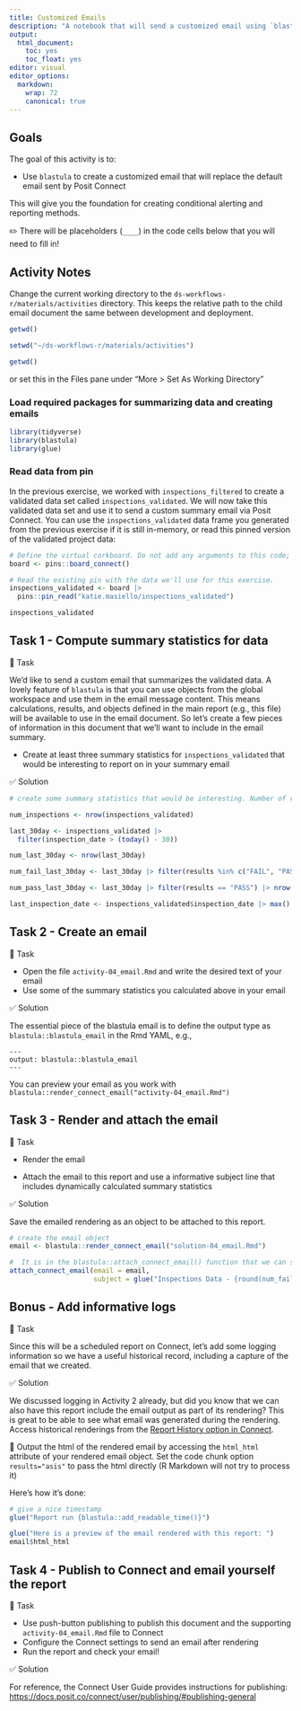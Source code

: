 ```yaml
---
title: Customized Emails
description: "A notebook that will send a customized email using `blastula`"
output:
  html_document:
    toc: yes
    toc_float: yes
editor: visual
editor_options: 
  markdown:
    wrap: 72
    canonical: true
---
```


## Goals

The goal of this activity is to:

-   Use `blastula` to create a customized email that will replace the
    default email sent by Posit Connect

This will give you the foundation for creating conditional alerting and
reporting methods.

✏️ There will be placeholders (`____`) in the code cells below that you
will need to fill in!

## Activity Notes

Change the current working directory to the
`ds-workflows-r/materials/activities` directory. This keeps the relative
path to the child email document the same between development and
deployment.

```r

getwd()

setwd("~/ds-workflows-r/materials/activities")

getwd()
```

or set this in the Files pane under "More \> Set As Working Directory"

### Load required packages for summarizing data and creating emails

```r

library(tidyverse)
library(blastula)
library(glue)

```

### Read data from pin

In the previous exercise, we worked with `inspections_filtered` to
create a validated data set called `inspections_validated`. We will now
take this validated data set and use it to send a custom summary email
via Posit Connect. You can use the `inspections_validated` data frame
you generated from the previous exercise if it is still in-memory, or
read this pinned version of the validated project data:

```r

# Define the virtual corkboard. Do not add any arguments to this code; run as-is.
board <- pins::board_connect()

# Read the existing pin with the data we'll use for this exercise.
inspections_validated <- board |> 
  pins::pin_read("katie.masiello/inspections_validated")

inspections_validated
```

## Task 1 - Compute summary statistics for data

🔄 Task

We'd like to send a custom email that summarizes the validated data. A
lovely feature of `blastula` is that you can use objects from the global
workspace and use them in the email message content. This means
calculations, results, and objects defined in the main report (e.g.,
this file) will be available to use in the email document. So let's
create a few pieces of information in this document that we'll want to
include in the email summary.

-   Create at least three summary statistics for `inspections_validated`
    that would be interesting to report on in your summary email

✅ Solution

```r

# create some summary statistics that would be interesting. Number of rows is a great one ;)

num_inspections <- nrow(inspections_validated)

last_30day <- inspections_validated |> 
  filter(inspection_date > (today() - 30)) 

num_last_30day <- nrow(last_30day)

num_fail_last_30day <- last_30day |> filter(results %in% c("FAIL", "PASS W/ CONDITIONS")) |> nrow()

num_pass_last_30day <- last_30day |> filter(results == "PASS") |> nrow()

last_inspection_date <- inspections_validated$inspection_date |> max()
```

## Task 2 - Create an email

🔄 Task

-   Open the file `activity-04_email.Rmd` and write the desired text of
    your email
-   Use some of the summary statistics you calculated above in your
    email

✅ Solution

The essential piece of the blastula email is to define the output type
as `blastula::blastula_email` in the Rmd YAML, e.g.,

```         
---
output: blastula::blastula_email
---
```

You can preview your email as you work with
`blastula::render_connect_email("activity-04_email.Rmd")`

## Task 3 - Render and attach the email

🔄 Task

-   Render the email

-   Attach the email to this report and use a informative subject line
    that includes dynamically calculated summary statistics

✅ Solution

Save the emailed rendering as an object to be attached to this report.

```r

# create the email object
email <- blastula::render_connect_email("solution-04_email.Rmd")

#  It is in the blastula::attach_connect_email() function that we can specify the email subject line. Maximize the impact of your email by making this informative with dynamic information! You can also add any attachments, like csv files, images, etc.
attach_connect_email(email = email,
                     subject = glue("Inspections Data - {round(num_fail_last_30day/num_last_30day*100,1)}% Fail Rate in last 30 days"))

```

## Bonus - Add informative logs

🔄 Task

Since this will be a scheduled report on Connect, let's add some logging
information so we have a useful historical record, including a capture
of the email that we created.

✅ Solution

We discussed logging in Activity 2 already, but did you know that we can
also have this report include the email output as part of its rendering?
This is great to be able to see what email was generated during the
rendering. Access historical renderings from the [Report History option
in Connect](https://docs.posit.co/connect/user/report-history/).

🧰 Output the html of the rendered email by accessing the `html_html`
attribute of your rendered email object. Set the code chunk option
`results="asis"` to pass the html directly (R Markdown will not try to
process it)

Here's how it's done:

```r

# give a nice timestamp
glue("Report run {blastula::add_readable_time()}")

glue("Here is a preview of the email rendered with this report: ")
email$html_html
```

## Task 4 - Publish to Connect and email yourself the report

🔄 Task

-   Use push-button publishing to publish this document and the
    supporting `activity-04_email.Rmd` file to Connect
-   Configure the Connect settings to send an email after rendering
-   Run the report and check your email!

✅ Solution

For reference, the Connect User Guide provides instructions for
publishing:
<https://docs.posit.co/connect/user/publishing/#publishing-general>
